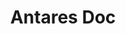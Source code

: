 ---
title: 'Antares Doc'
titleIcon: '/favicon.svg'
titleColor: '#0998DF'
publishDate: '2025-02-18'
updatedDate: '2025-02-18'
tags: [ 'Astro', 'Antares', 'Doc' ]
categories: [ 'Astro', 'Doc' ]
description: |
  Learn why Antares and how to get started.  
bodyJoin: [ './ASTRO_TEMPLATE.md' ]
---